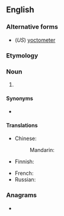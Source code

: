 {{also|yoctomètre|yocto-metre}}
==English==

===Alternative forms===
* (''US'') [[yoctometer]]

===Etymology===
{{prefix|en|yocto|metre}}

===Noun===
{{en-noun}}

# {{SI-unit|en|yocto|metre|length}}

====Synonyms====
* {{l|en|ym}}

====Translations====
{{trans-top|SI unit of length}}
* Chinese:
*: Mandarin: {{t|cmn|攸米|sc=Hani}}
* Finnish: {{t|fi|joktometri}}
{{trans-mid}}
* French: {{t+|fr|yoctomètre|m}}
* Russian: {{t|ru|йоктометр|m|sc=Cyrl}}
{{trans-bottom}}

===Anagrams===
* {{anagrams|en|a=ceemoortty|yoctometer}}